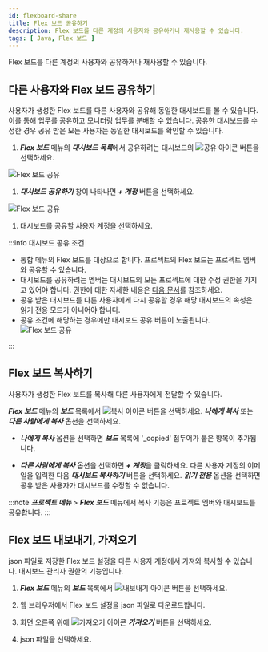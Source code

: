 ```yaml
---
id: flexboard-share
title: Flex 보드 공유하기
description: Flex 보드를 다른 계정의 사용자와 공유하거나 재사용할 수 있습니다.
tags: [ Java, Flex 보드 ]
---
```


<!-- {@include: ../common-items/_flexboard-share.mdx} -->

Flex 보드를 다른 계정의 사용자와 공유하거나 재사용할 수 있습니다.

## 다른 사용자와 Flex 보드 공유하기

사용자가 생성한 Flex 보드를 다른 사용자와 공유해 동일한 대시보드를 볼 수 있습니다. 이를 통해 업무를 공유하고 모니터링 업무를 분배할 수 있습니다. 공유한 대시보드를 수정한 경우 공유 받은 모든 사용자는 동일한 대시보드를 확인할 수 있습니다.

1. ***Flex 보드*** 메뉴의 ***대시보드 목록***에서 공유하려는 대시보드의 ![공유 아이콘](/img/ico-flexboard-share.svg) 버튼을 선택하세요.

  ![Flex 보드 공유](/img/flexboard-share-01.png)

1. ***대시보드 공유하기*** 창이 나타나면 ***+ 계정*** 버튼을 선택하세요.

  ![Flex 보드 공유](/img/flexboard-share-02.png)

1. 대시보드를 공유할 사용자 계정을 선택하세요. 


:::info 대시보드 공유 조건

* 통합 메뉴의 Flex 보드를 대상으로 합니다. 프로젝트의 Flex 보드는 프로젝트 멤버와 공유할 수 있습니다.
* 대시보드를 공유하려는 멤버는 대시보드의 모든 프로젝트에 대한 수정 권한을 가지고 있어야 합니다. 권한에 대한 자세한 내용은 [다음 문서](../project/project-structure)를 참조하세요.
* 공유 받은 대시보드를 다른 사용자에게 다시 공유할 경우 해당 대시보드의 속성은 읽기 전용 모드가 아니어야 합니다.
* 공유 조건에 해당하는 경우에만 대시보드 공유 버튼이 노출됩니다.<br/>![Flex 보드 공유](/img/flexboard-share-01.png)



:::

## Flex 보드 복사하기

사용자가 생성한 Flex 보드를 복사해 다른 사용자에게 전달할 수 있습니다.

***Flex 보드*** 메뉴의 ***보드*** 목록에서 ![복사 아이콘](/img/ico-copy.svg) 버튼을 선택하세요. ***나에게 복사*** 또는 ***다른 사람에게 복사*** 옵션을 선택하세요.

* ***나에게 복사*** 옵션을 선택하면 ***보드*** 목록에 '_copied' 접두어가 붙은 항목이 추가됩니다.

* ***다른 사람에게 복사*** 옵션을 선택하면 ***+ 계정***을 클릭하세요. 다른 사용자 계정의 이메일을 입력한 다음 ***대시보드 복사하기*** 버튼을 선택하세요. ***읽기 전용*** 옵션을 선택하면 공유 받은 사용자가 대시보드를 수정할 수 없습니다.

:::note
***프로젝트 메뉴*** > ***Flex 보드*** 메뉴에서 복사 기능은 프로젝트 멤버와 대시보드를 공유합니다.
:::

## Flex 보드 내보내기, 가져오기

json 파일로 저장한 Flex 보드 설정을 다른 사용자 계정에서 가져와 복사할 수 있습니다. 대시보드 관리자 권한의 기능입니다.

1. ***Flex 보드*** 메뉴의 ***보드*** 목록에서 ![내보내기 아이콘](/img/ico-export.svg) 버튼을 선택하세요. 

1. 웹 브라우저에서 Flex 보드 설정을 json 파일로 다운로드합니다.

1. 화면 오른쪽 위에 ![가져오기 아이콘](/img/ico-import.svg) ***가져오기*** 버튼을 선택하세요.

1. json 파일을 선택하세요.
